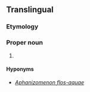 ==Translingual==
{{rfi}}
{{wikipedia}}
{{wikispecies|Anabaenoideae}}
===Etymology===
{{rfe|lang=mul}}

===Proper noun===
{{mul-proper noun|head=''Aphanizomenon''}}

# {{taxon|genus|subfamily|Anabaenoideae|[[cyanobacteria]] that inhabit [[freshwater]] lakes and can cause [[choking bloom]]s}}

====Hyponyms====
* {{sense|genus}} ''[[Aphanizomenon flos-aquae]]''